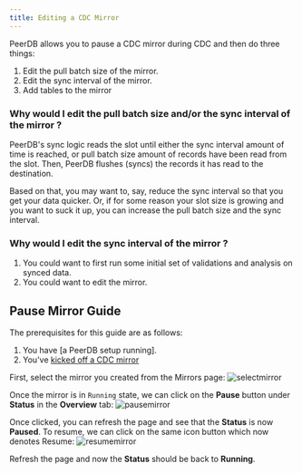```yaml
---
title: Editing a CDC Mirror
---
```


PeerDB allows you to pause a CDC mirror during CDC and then do three things:
1. Edit the pull batch size of the mirror.
2. Edit the sync interval of the mirror.
3. Add tables to the mirror

### Why would I edit the pull batch size and/or the sync interval of the mirror ?
PeerDB's sync logic reads the slot until either the sync interval amount of time is reached, or pull batch size amount of records have been read from the slot.
Then, PeerDB flushes (syncs) the records it has read to the destination.

Based on that, you may want to, say, reduce the sync interval so that you get your data quicker.
Or, if for some reason your slot size is growing and you want to suck it up, you can increase the pull batch size and the sync interval.


### Why would I edit the sync interval of the mirror ?
1. You could want to first run some initial set of validations and analysis on synced data.
2. You could want to edit the mirror.

## Pause Mirror Guide
The prerequisites for this guide are as follows:
1. You have [a PeerDB setup running].
2. You've [kicked off a CDC mirror](https://localhost:3001/quickstart/quickstart#real-time-cdc)

First, select the mirror you created from the Mirrors page:
![selectmirror](../images/pause-mirror/selectmirror.png)

Once the mirror is in `Running` state, we can click on the **Pause** button under **Status** in the **Overview** tab:
![pausemirror](../images/pause-mirror/clickpause.png)

Once clicked, you can refresh the page and see that the **Status** is now **Paused**. To resume, we can click on the same icon button which now denotes Resume:
![resumemirror](../images/pause-mirror/resumemirror.png)

Refresh the page and now the **Status** should be back to **Running**.